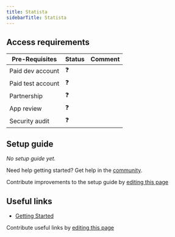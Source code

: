 ```yaml
---
title: Statista
sidebarTitle: Statista
---
```



<Overview />
<PreBuiltTooling />
<PreBuiltUseCases />

## Access requirements
| Pre-Requisites | Status | Comment|
| - | - | - |
| Paid dev account | ❓ |  |
| Paid test account | ❓ |  |
| Partnership | ❓ | |
| App review | ❓ |  |
| Security audit | ❓ | |


## Setup guide

_No setup guide yet._

<Tip>Need help getting started? Get help in the [community](https://nango.dev/slack).</Tip>

<Note>Contribute improvements to the setup guide by [editing this page](https://github.com/nangohq/nango/tree/master/docs/integrations/all/statista.mdx)</Note>


## Useful links

-   [Getting Started](https://statista.mintlify.app/start/introduction)

<Note>Contribute useful links by [editing this page](https://github.com/nangohq/nango/tree/master/docs/integrations/all/statista.mdx)</Note>
